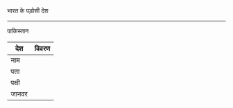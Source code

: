 भारत के पड़ोसी देश   

---

पाकिस्तान

| देश | विवरण |
| --- | --- |
| नाम |  |
| पता |  |
| पक्षी |  |
| जानवर |  |